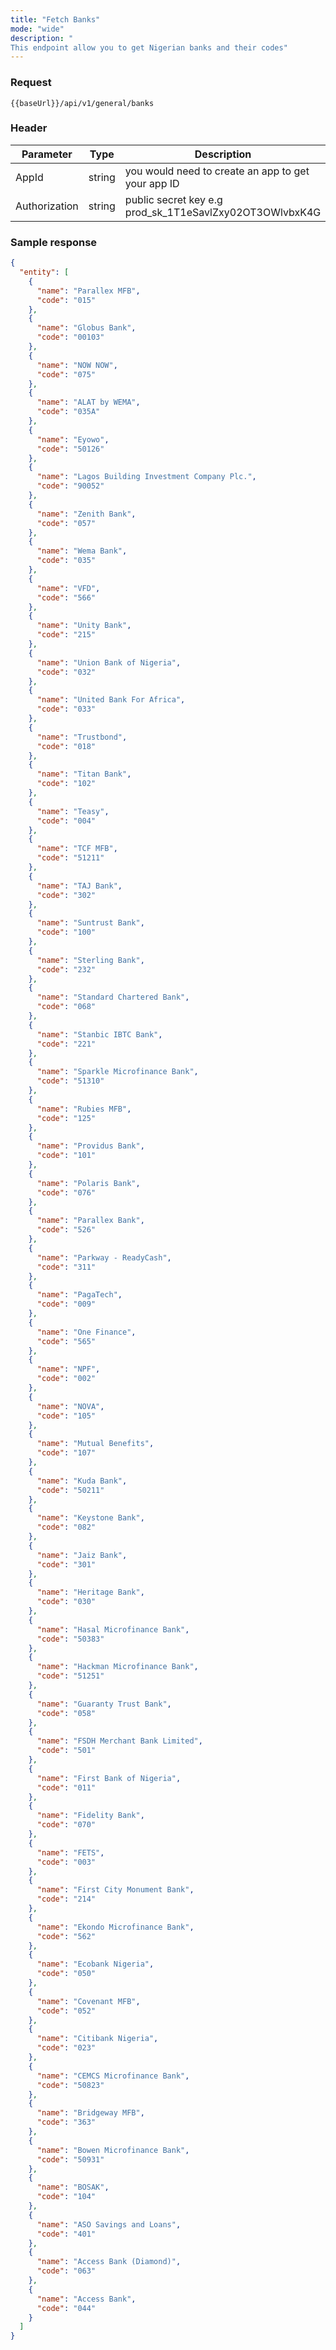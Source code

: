 ```yaml
---
title: "Fetch Banks"
mode: "wide"
description: "
This endpoint allow you to get Nigerian banks and their codes"
---
```



### Request

```text [GET]
{{baseUrl}}/api/v1/general/banks
```

### Header

| Parameter | Type | Description |
| --- | --- | --- |
| AppId | string | you would need to create an app to get your app ID |
| Authorization | string | public secret key e.g prod\_sk\_1T1eSavlZxy02OT3OWlvbxK4G |

### Sample response

```json Response
{
  "entity": [
    {
      "name": "Parallex MFB",
      "code": "015"
    },
    {
      "name": "Globus Bank",
      "code": "00103"
    },
    {
      "name": "NOW NOW",
      "code": "075"
    },
    {
      "name": "ALAT by WEMA",
      "code": "035A"
    },
    {
      "name": "Eyowo",
      "code": "50126"
    },
    {
      "name": "Lagos Building Investment Company Plc.",
      "code": "90052"
    },
    {
      "name": "Zenith Bank",
      "code": "057"
    },
    {
      "name": "Wema Bank",
      "code": "035"
    },
    {
      "name": "VFD",
      "code": "566"
    },
    {
      "name": "Unity Bank",
      "code": "215"
    },
    {
      "name": "Union Bank of Nigeria",
      "code": "032"
    },
    {
      "name": "United Bank For Africa",
      "code": "033"
    },
    {
      "name": "Trustbond",
      "code": "018"
    },
    {
      "name": "Titan Bank",
      "code": "102"
    },
    {
      "name": "Teasy",
      "code": "004"
    },
    {
      "name": "TCF MFB",
      "code": "51211"
    },
    {
      "name": "TAJ Bank",
      "code": "302"
    },
    {
      "name": "Suntrust Bank",
      "code": "100"
    },
    {
      "name": "Sterling Bank",
      "code": "232"
    },
    {
      "name": "Standard Chartered Bank",
      "code": "068"
    },
    {
      "name": "Stanbic IBTC Bank",
      "code": "221"
    },
    {
      "name": "Sparkle Microfinance Bank",
      "code": "51310"
    },
    {
      "name": "Rubies MFB",
      "code": "125"
    },
    {
      "name": "Providus Bank",
      "code": "101"
    },
    {
      "name": "Polaris Bank",
      "code": "076"
    },
    {
      "name": "Parallex Bank",
      "code": "526"
    },
    {
      "name": "Parkway - ReadyCash",
      "code": "311"
    },
    {
      "name": "PagaTech",
      "code": "009"
    },
    {
      "name": "One Finance",
      "code": "565"
    },
    {
      "name": "NPF",
      "code": "002"
    },
    {
      "name": "NOVA",
      "code": "105"
    },
    {
      "name": "Mutual Benefits",
      "code": "107"
    },
    {
      "name": "Kuda Bank",
      "code": "50211"
    },
    {
      "name": "Keystone Bank",
      "code": "082"
    },
    {
      "name": "Jaiz Bank",
      "code": "301"
    },
    {
      "name": "Heritage Bank",
      "code": "030"
    },
    {
      "name": "Hasal Microfinance Bank",
      "code": "50383"
    },
    {
      "name": "Hackman Microfinance Bank",
      "code": "51251"
    },
    {
      "name": "Guaranty Trust Bank",
      "code": "058"
    },
    {
      "name": "FSDH Merchant Bank Limited",
      "code": "501"
    },
    {
      "name": "First Bank of Nigeria",
      "code": "011"
    },
    {
      "name": "Fidelity Bank",
      "code": "070"
    },
    {
      "name": "FETS",
      "code": "003"
    },
    {
      "name": "First City Monument Bank",
      "code": "214"
    },
    {
      "name": "Ekondo Microfinance Bank",
      "code": "562"
    },
    {
      "name": "Ecobank Nigeria",
      "code": "050"
    },
    {
      "name": "Covenant MFB",
      "code": "052"
    },
    {
      "name": "Citibank Nigeria",
      "code": "023"
    },
    {
      "name": "CEMCS Microfinance Bank",
      "code": "50823"
    },
    {
      "name": "Bridgeway MFB",
      "code": "363"
    },
    {
      "name": "Bowen Microfinance Bank",
      "code": "50931"
    },
    {
      "name": "BOSAK",
      "code": "104"
    },
    {
      "name": "ASO Savings and Loans",
      "code": "401"
    },
    {
      "name": "Access Bank (Diamond)",
      "code": "063"
    },
    {
      "name": "Access Bank",
      "code": "044"
    }
  ]
}
```
